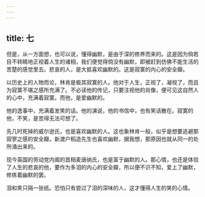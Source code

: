 ```yaml
---
---
---
```

title: 七
---



但是，从一方面想，也可以说，懂得幽默，是由于深的修养而来的。这是因为倘若目不转睛地正视着人生的诸相，我们便觉得倘没有幽默，即被赶到仿佛不能生活的苦楚的感觉里去。悲哀的人，是大抵喜欢幽默的。这是寂寞的内心的安全瓣。

以历史上的人物而论，林肯是极其寂寞的人。他对于人生，正视了，凝视了，而且为寂寞不堪之感所充满了。不必读他的传记，只要注视他的肖像，便可见这自然人的心中，充满着寂寞。而他，是爱幽默的。

他的逸事中，充满着发笑的话。他的演说，他的书信中，也有笑话散在。寂寞的他，不笑，是苦得无法可想了。

先几时死掉的威尔逊氏，也是喜欢幽默的人。这也象林肯一般，似乎是想要逃避那寂寥之感的安全瓣。新渡户稻造先生也喜欢幽默，据我想，那原因也就从同一的处所涌出来的。

现今英国的劳动党内阁的首相麦唐纳氏，也是富于幽默的人。那心情，也还是体验了人生的悲哀的他，要作为多泪的内心的安全瓣，所以便不识不知，爱上了幽默，修练着幽默的罢。

泪和笑只隔一张纸。恐怕只有尝过了泪的深味的人，这才懂得人生的笑的心情。